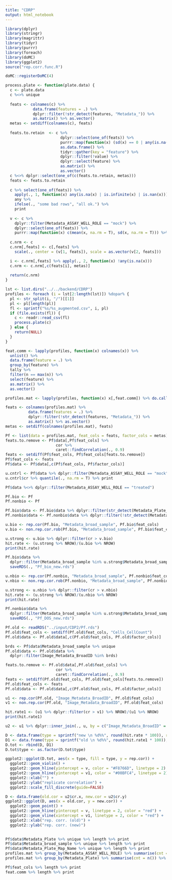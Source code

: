 ```yaml
---
title: "CDRP"
output: html_notebook
---
```


```r

library(dplyr)
library(stringr)
library(magrittr)
library(tidyr)
library(purrr)
library(foreach)
library(doMC)
library(ggplot2)
source("rep.corr.func.R")

doMC::registerDoMC(4)

process.plate <- function(plate.data) {
  c <- plate.data
  c %<>% unique
  
  feats <- colnames(c) %>% 
            data.frame(features = .) %>%
            dplyr::filter(!str_detect(features, "Metadata_")) %>%
            as.matrix() %>% as.vector()
  metas <- setdiff(colnames(c), feats)
  
  feats.to.retain  <- c %>% 
                        dplyr::select(one_of(feats)) %>% 
                        purrr::map(function(x) (sd(x) == 0 | any(is.na(x)))) %>% 
                        as.data.frame() %>%
                        tidyr::gather(key = "feature") %>%
                        dplyr::filter(!value) %>%
                        dplyr::select(feature) %>%
                        as.matrix() %>%
                        as.vector()
  c %<>% dplyr::select(one_of(c(feats.to.retain, metas)))
  feats <- feats.to.retain
  
  c %>% select(one_of(feats)) %>% 
    apply(., 1, function(x) any(is.na(x) | is.infinite(x) | is.nan(x))) %>%
    any %>%
    ifelse(., "some bad rows", "all ok.") %>%
    print
  
  v <- c %>% 
    dplyr::filter(Metadata_ASSAY_WELL_ROLE == "mock") %>%
    dplyr::select(one_of(feats)) %>%
    purrr::map(function(x) c(mean(x, na.rm = T), sd(x, na.rm = T))) %>% as.data.frame %>% as.matrix()
  
  c.nrm <- c
  c.nrm[,feats] <- c[,feats] %>% 
    scale(., center = (v[1, feats]), scale = as.vector(v[2, feats]))

  i <- c.nrm[,feats] %>% apply(., 2, function(x) !any(is.na(x)))
  c.nrm <- c.nrm[,c(feats[i], metas)]
  
  return(c.nrm)
}

```

```r

lst <- list.dirs("../../backend/CDRP")
profiles <- foreach (i = lst[2:length(lst)]) %dopar% {
  pl <- str_split(i, "/")[[1]]
  pl <- pl[length(pl)]
  fl <- sprintf("%s/%s_augmented.csv", i, pl)
  if (file.exists(fl)) {
    c <- readr::read_csv(fl)  
    process.plate(c)
  } else {
    return(NULL)
  }
}

feat.comm <- lapply(profiles, function(x) colnames(x)) %>% 
  unlist() %>%
  data.frame(feature = .) %>% 
  group_by(feature) %>% 
  tally %>%
  filter(n == max(n)) %>%
  select(feature) %>% 
  as.matrix() %>%
  as.vector()

profiles.mat <- lapply(profiles, function(x) x[,feat.comm]) %>% do.call(rbind, .)

feats <- colnames(profiles.mat) %>% 
          data.frame(features = .) %>%
          dplyr::filter(!str_detect(features, "Metadata_")) %>%
          as.matrix() %>% as.vector()
metas <- setdiff(colnames(profiles.mat), feats)

Pf <- list(data = profiles.mat, feat_cols = feats, factor_cols = metas)
feats.to.remove <- Pf$data[,Pf$feat_cols] %>% 
                      cor %>%
                      caret::findCorrelation(., 0.9)
feats <- setdiff(Pf$feat_cols, Pf$feat_cols[feats.to.remove])
Pf$feat_cols <- feats
Pf$data <- Pf$data[,c(Pf$feat_cols, Pf$factor_cols)]

u.cntrl <- Pf$data %>% dplyr::filter(Metadata_ASSAY_WELL_ROLE == "mock") %>% dplyr::group_by(Metadata_Plate_Map_Name, Metadata_pert_well) %>% do(data.frame(cr = median(as.dist(cor(t(.[,Pf$feat_cols]))), na.rm = T))) 
u.cntrl$cr %>% quantile(., na.rm = T) %>% print

Pf$data %<>% dplyr::filter(Metadata_ASSAY_WELL_ROLE == "treated")

Pf.bio <- Pf
Pf.nonbio <- Pf

Pf.bio$data <- Pf.bio$data %>% dplyr::filter(str_detect(Metadata_Plate_Map_Name, "BIO"))
Pf.nonbio$data <- Pf.nonbio$data %>% dplyr::filter(!str_detect(Metadata_Plate_Map_Name, "BIO"))

u.bio <- rep.cor(Pf.bio, "Metadata_broad_sample", Pf.bio$feat_cols)
v.bio <- non.rep.cor.rob(Pf.bio, "Metadata_broad_sample", Pf.bio$feat_cols)

u.strong <- u.bio %>% dplyr::filter(cr > v.bio)
hit.rate <- (u.strong %>% NROW)/(u.bio %>% NROW)
print(hit.rate)

Pf.bio$data %>% 
  dplyr::filter(Metadata_broad_sample %in% u.strong$Metadata_broad_sample) %>%
  saveRDS(., "Pf_bio_new.rds")

u.nbio <- rep.cor(Pf.nonbio, "Metadata_broad_sample", Pf.nonbio$feat_cols)
v.nbio <- non.rep.cor.rob(Pf.nonbio, "Metadata_broad_sample", Pf.nonbio$feat_cols)

u.strong <- u.nbio %>% dplyr::filter(cr > v.nbio)
hit.rate <- (u.strong %>% NROW)/(u.nbio %>% NROW)
print(hit.rate)

Pf.nonbio$data %>%
  dplyr::filter(Metadata_broad_sample %in% u.strong$Metadata_broad_sample) %>%
  saveRDS(., "Pf_DOS_new.rds")

```

```r

Pf.old <- readRDS("../input/CDP2/Pf.rds")
Pf.old$feat_cols <- setdiff(Pf.old$feat_cols, "Cells_CellCount")
Pf.old$data <- Pf.old$data[,c(Pf.old$feat_cols, Pf.old$factor_cols)]

brds <- Pf$data$Metadata_broad_sample %>% unique 
Pf.old$data <- Pf.old$data %>% 
  dplyr::filter(Image_Metadata_BroadID %in% brds)

feats.to.remove <- Pf.old$data[,Pf.old$feat_cols] %>% 
                      cor %>%
                      caret::findCorrelation(., 0.9)
feats <- setdiff(Pf.old$feat_cols, Pf.old$feat_cols[feats.to.remove])
Pf.old$feat_cols <- feats
Pf.old$data <- Pf.old$data[,c(Pf.old$feat_cols, Pf.old$factor_cols)]

u1 <- rep.cor(Pf.old, "Image_Metadata_BroadID", Pf.old$feat_cols)
v1 <- non.rep.cor(Pf.old, "Image_Metadata_BroadID", Pf.old$feat_cols)

hit.rate1 <- (u1 %>% dplyr::filter(cr > v1) %>% NROW)/(u1 %>% NROW) 
print(hit.rate1)

u2 <- u1 %>% dplyr::inner_join(., u, by = c("Image_Metadata_BroadID" = "Metadata_broad_sample"))

D <- data.frame(type = sprintf("new \n %d%%", round(hit.rate * 100)), rep.cor = u$cr)
D1 <- data.frame(type = sprintf("old \n %d%%", round(hit.rate1 * 100)), rep.cor = u1$cr)
D.tot <- rbind(D, D1)
D.tot$type <- as.factor(D.tot$type)

ggplot2::ggplot(D.tot, aes(x = type, fill = type, y = rep.cor)) +
  ggplot2::geom_violin() + 
  ggplot2::geom_hline(yintercept = v, color = "#F8766D", linetype = 2) +
  ggplot2::geom_hline(yintercept = v1, color = "#00BFC4", linetype = 2) + 
  ggplot2::xlab("") +
  ggplot2::ylab("replicate correlation") +
  ggplot2::scale_fill_discrete(guide=FALSE)

D <- data.frame(old.cor = u2$cr.x, new.cor = u2$cr.y)
ggplot2::ggplot(D, aes(x = old.cor, y = new.cor)) + 
  ggplot2::geom_point() +
  ggplot2::geom_hline(yintercept = v, linetype = 2, color = "red") + 
  ggplot2::geom_vline(xintercept = v1, linetype = 2, color = "red") +
  ggplot2::xlab("rep. corr. (old)") + 
  ggplot2::ylab("rep. corr. (new)")
  

```

```r

Pf$data$Metadata_Plate %>% unique %>% length %>% print
Pf$data$Metadata_broad_sample %>% unique %>% length %>% print
Pf$data$Metadata_Plate_Map_Name %>% unique %>% length %>% print
profiles.mat %>% group_by(Metadata_ASSAY_WELL_ROLE) %>% summarise(cnt = n()) %>% print
profiles.mat %>% group_by(Metadata_Plate) %>% summarise(cnt = n()) %>% print

Pf$feat_cols %>% length %>% print
feat.comm %>% length %>% print

```


